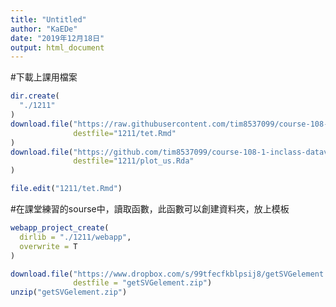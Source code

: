 ```yaml
---
title: "Untitled"
author: "KaEDe"
date: "2019年12月18日"
output: html_document
---
```


#下載上課用檔案
```r
dir.create(
  "./1211"
)
download.file("https://raw.githubusercontent.com/tim8537099/course-108-1-inclass-datavisualization/master/example/tet.Rmd",
              destfile="1211/tet.Rmd"
)
download.file("https://github.com/tim8537099/course-108-1-inclass-datavisualization/blob/master/example/plot_us.Rda?raw=true",
              destfile="1211/plot_us.Rda"
)

file.edit("1211/tet.Rmd")
```

#在課堂練習的sourse中，讀取函數，此函數可以創建資料夾，放上模板
```r
webapp_project_create(
  dirlib = "./1211/webapp",
  overwrite = T
)
```


```r
download.file("https://www.dropbox.com/s/99tfecfkblpsij8/getSVGelement.zip?dl=1",
              destfile = "getSVGelement.zip")
unzip("getSVGelement.zip")
```



